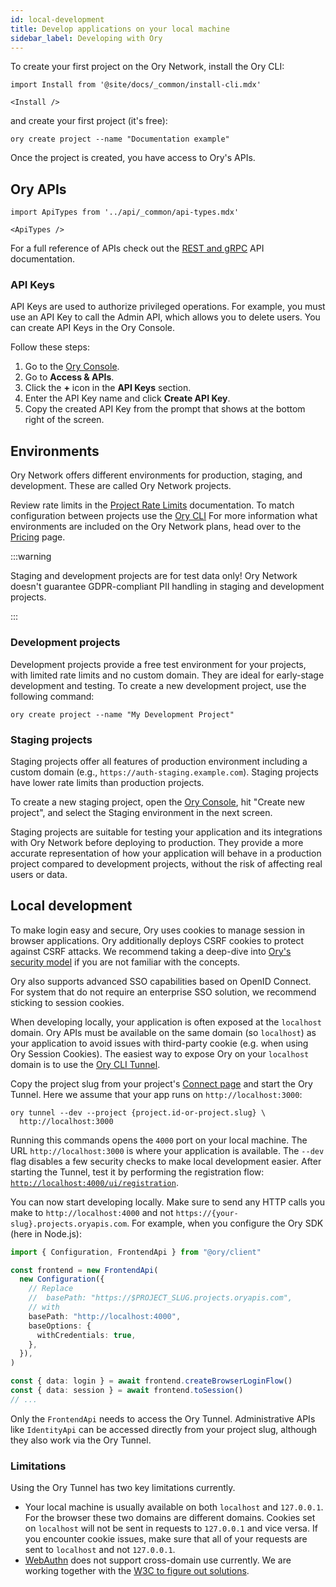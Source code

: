 ```yaml
---
id: local-development
title: Develop applications on your local machine
sidebar_label: Developing with Ory
---
```


To create your first project on the Ory Network, install the Ory CLI:

```mdx-code-block
import Install from '@site/docs/_common/install-cli.mdx'

<Install />
```

and create your first project (it's free):

```shell
ory create project --name "Documentation example"
```

Once the project is created, you have access to Ory's APIs.

## Ory APIs

```mdx-code-block
import ApiTypes from '../api/_common/api-types.mdx'

<ApiTypes />
```

For a full reference of APIs check out the [REST and gRPC](../keto/reference/proto-api.mdx) API documentation.

### API Keys

API Keys are used to authorize privileged operations. For example, you must use an API Key to call the Admin API, which allows you
to delete users. You can create API Keys in the Ory Console.

Follow these steps:

1. Go to the [Ory Console](https://console.ory.sh/).
2. Go to **Access & APIs**.
3. Click the **+** icon in the **API Keys** section.
4. Enter the API Key name and click **Create API Key**.
5. Copy the created API Key from the prompt that shows at the bottom right of the screen.

## Environments

Ory Network offers different environments for production, staging, and development. These are called Ory Network projects.

Review rate limits in the [Project Rate Limits](https://www.ory.sh/docs/guides/rate-limits) documentation. To match configuration
between projects use the [Ory CLI](https://www.ory.sh/docs/guides/cli/config-with-cli) For more information what environments are
included on the Ory Network plans, head over to the [Pricing](https://ory.sh/pricing) page.

:::warning

Staging and development projects are for test data only! Ory Network doesn't guarantee GDPR-compliant PII handling in staging and
development projects.

:::

### Development projects

Development projects provide a free test environment for your projects, with limited rate limits and no custom domain. They are
ideal for early-stage development and testing. To create a new development project, use the following command:

```shell
ory create project --name "My Development Project"
```

### Staging projects

Staging projects offer all features of production environment including a custom domain (e.g.,
`https://auth-staging.example.com`). Staging projects have lower rate limits than production projects.

To create a new staging project, open the [Ory Console](https://console.ory.sh/projects/create), hit "Create new project", and
select the Staging environment in the next screen.

Staging projects are suitable for testing your application and its integrations with Ory Network before deploying to production.
They provide a more accurate representation of how your application will behave in a production project compared to development
projects, without the risk of affecting real users or data.

## Local development

To make login easy and secure, Ory uses cookies to manage session in browser applications. Ory additionally deploys CSRF cookies
to protect against CSRF attacks. We recommend taking a deep-dive into [Ory's security model](../security-model.mdx) if you are not
familiar with the concepts.

Ory also supports advanced SSO capabilities based on OpenID Connect. For system that do not require an enterprise SSO solution, we
recommend sticking to session cookies.

When developing locally, your application is often exposed at the `localhost` domain. Ory APIs must be available on the same
domain (so `localhost`) as your application to avoid issues with third-party cookie (e.g. when using Ory Session Cookies). The
easiest way to expose Ory on your `localhost` domain is to use the [Ory CLI Tunnel](../guides/cli/20_proxy-and-tunnel.mdx).

Copy the project slug from your project's [Connect page](https://console.ory.sh/projects/current/connect) and start the Ory
Tunnel. Here we assume that your app runs on `http://localhost:3000`:

```shell
ory tunnel --dev --project {project.id-or-project.slug} \
  http://localhost:3000
```

Running this commands opens the `4000` port on your local machine. The URL `http://localhost:3000` is where your application is
available. The `--dev` flag disables a few security checks to make local development easier. After starting the Tunnel, test it by
performing the registration flow: [`http://localhost:4000/ui/registration`](http://localhost:4000/ui/registration).

You can now start developing locally. Make sure to send any HTTP calls you make to `http://localhost:4000` and not
`https://{your-slug}.projects.oryapis.com`. For example, when you configure the Ory SDK (here in Node.js):

```typescript
import { Configuration, FrontendApi } from "@ory/client"

const frontend = new FrontendApi(
  new Configuration({
    // Replace
    //  basePath: "https://$PROJECT_SLUG.projects.oryapis.com",
    // with
    basePath: "http://localhost:4000",
    baseOptions: {
      withCredentials: true,
    },
  }),
)

const { data: login } = await frontend.createBrowserLoginFlow()
const { data: session } = await frontend.toSession()
// ...
```

Only the `FrontendApi` needs to access the Ory Tunnel. Administrative APIs like `IdentityApi` can be accessed directly from your
project slug, although they also work via the Ory Tunnel.

### Limitations

Using the Ory Tunnel has two key limitations currently.

- Your local machine is usually available on both `localhost` and `127.0.0.1`. For the browser these two domains are different
  domains. Cookies set on `localhost` will not be sent in requests to `127.0.0.1` and vice versa. If you encounter cookie issues,
  make sure that all of your requests are sent to `localhost` and not `127.0.0.1`.
- [WebAuthn](../kratos/mfa/webauthn-fido-yubikey) does not support cross-domain use currently. We are working together with the
  [W3C to figure out solutions](https://github.com/w3c/webauthn/issues/1372).
